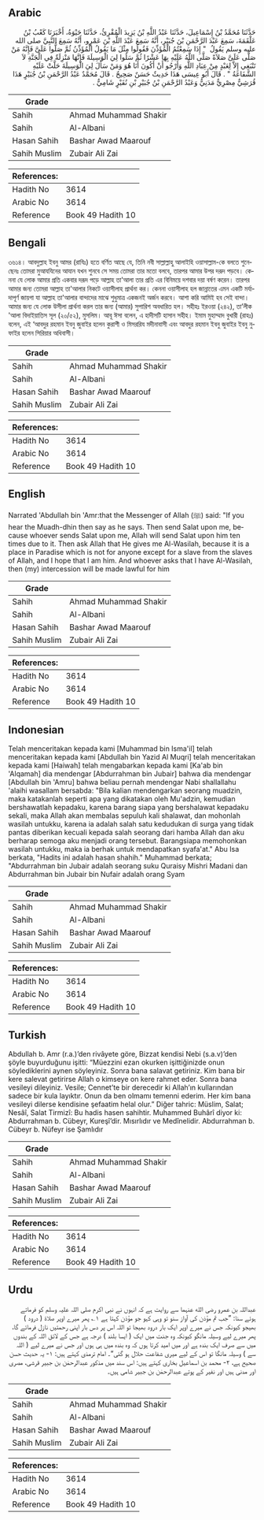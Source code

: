 ## Arabic


<div dir="rtl" lang="ar" style={{fontSize:'larger',backgroundColor:'#f8f9fa',padding:20}}>
حَدَّثَنَا مُحَمَّدُ بْنُ إِسْمَاعِيلَ، حَدَّثَنَا عَبْدُ اللَّهِ بْنُ يَزِيدَ الْمُقْرِئُ، حَدَّثَنَا حَيْوَةُ، أَخْبَرَنَا كَعْبُ بْنُ عَلْقَمَةَ، سَمِعَ عَبْدَ الرَّحْمَنِ بْنَ جُبَيْرٍ، أَنَّهُ سَمِعَ عَبْدَ اللَّهِ بْنَ عَمْرٍو، أَنَّهُ سَمِعَ النَّبِيَّ صلى الله عليه وسلم يَقُولُ ‏ "‏ إِذَا سَمِعْتُمُ الْمُؤَذِّنَ فَقُولُوا مِثْلَ مَا يَقُولُ الْمُؤَذِّنُ ثُمَّ صَلُّوا عَلَىَّ فَإِنَّهُ مَنْ صَلَّى عَلَىَّ صَلاَةً صَلَّى اللَّهُ عَلَيْهِ بِهَا عَشْرًا ثُمَّ سَلُوا لِيَ الْوَسِيلَةَ فَإِنَّهَا مَنْزِلَةٌ فِي الْجَنَّةِ لاَ تَنْبَغِي إِلاَّ لِعَبْدٍ مِنْ عِبَادِ اللَّهِ وَأَرْجُو أَنْ أَكُونَ أَنَا هُوَ وَمَنْ سَأَلَ لِيَ الْوَسِيلَةَ حَلَّتْ عَلَيْهِ الشَّفَاعَةُ ‏"‏ ‏.‏ قَالَ أَبُو عِيسَى هَذَا حَدِيثٌ حَسَنٌ صَحِيحٌ ‏.‏ قَالَ مُحَمَّدٌ عَبْدُ الرَّحْمَنِ بْنُ جُبَيْرٍ هَذَا قُرَشِيٌّ مِصْرِيٌّ مَدَنِيٌّ وَعَبْدُ الرَّحْمَنِ بْنُ جُبَيْرِ بْنِ نُفَيْرٍ شَامِيٌّ ‏.‏
</div>
<div style={{backgroundColor:'#f8f9fa',padding:20, marginBottom: 10}}><table> <thead> <tr> <th>Grade</th> <th></th> </tr> </thead> <tbody> <tr><td>Sahih</td><td>Ahmad Muhammad Shakir</td></tr><tr><td>Sahih</td><td>Al-Albani</td></tr><tr><td>Hasan Sahih</td><td>Bashar Awad Maarouf</td></tr><tr><td>Sahih Muslim</td><td>Zubair Ali Zai</td></tr></tbody></table><table> <thead> <tr> <th>References:</th> <th></th> </tr> </thead> <tbody><tr><td>Hadith No</td><td>3614</td></tr><tr><td>Arabic No</td><td>3614</td></tr><tr><td>Reference</td><td>Book 49 Hadith 10</td></tr></tbody></table></div>

## Bengali


<div dir="ltr" lang="bn" style={{fontSize:'larger',backgroundColor:'#f8f9fa',padding:20}}>
৩৬১৪। আবদুল্লাহ ইবনু আমর (রাযিঃ) হতে বর্ণিত আছে যে, তিনি নবী সাল্লাল্লাহু আলাইহি ওয়াসাল্লাম-কে বলতে শুনেছেনঃ তোমরা মুআযযিনের আযান যখন শুনবে সে সময় তোমরা তার মতো বলবে, তারপর আমার উপর দরূদ পড়বে। কেননা যে লোক আমার প্রতি একবার দরূদ পড়ে আল্লাহ তা'আলা তার প্রতি এর বিনিময়ে দশবার দয়া বর্ষণ করেন। তারপর আমার জন্য তোমরা আল্লাহ তা'আলার নিকটে ওয়াসীলাহ প্রার্থনা কর। কেননা ওয়াসীলাহ হল জান্নাতের এমন একটি মর্যাদাপূর্ণ জায়গা যা আল্লাহ তা'আলার বান্দাদের মাঝে শুধুমাত্র একজনই অর্জন করবে। আশা করি আমিই হব সেই বান্দা। আমার জন্য যে লোক উসীলা প্রার্থনা করল তার জন্য (আমার) সুপারিশ অবধারিত হল। সহীহঃ ইরওয়া (২৪২), তা’লীক 'আলা বিদাইয়াতিস সূল (২০/৫২), মুসলিম। আবূ ঈসা বলেন, এ হাদীসটি হাসান সহীহ। ইমাম মুহাম্মাদ বুখারী (রাহঃ) বলেন, এই ‘আবদুর রহমান ইবনু জুবাইর হলেন কুরাশী ও মিসররিয মদীনাবাসী এবং আবদুর রহমান ইবনু জুবাইর ইবনু নুফাইর হলেন সিরিয়ার অধিবাসী।
</div>
<div style={{backgroundColor:'#f8f9fa',padding:20, marginBottom: 10}}><table> <thead> <tr> <th>Grade</th> <th></th> </tr> </thead> <tbody> <tr><td>Sahih</td><td>Ahmad Muhammad Shakir</td></tr><tr><td>Sahih</td><td>Al-Albani</td></tr><tr><td>Hasan Sahih</td><td>Bashar Awad Maarouf</td></tr><tr><td>Sahih Muslim</td><td>Zubair Ali Zai</td></tr></tbody></table><table> <thead> <tr> <th>References:</th> <th></th> </tr> </thead> <tbody><tr><td>Hadith No</td><td>3614</td></tr><tr><td>Arabic No</td><td>3614</td></tr><tr><td>Reference</td><td>Book 49 Hadith 10</td></tr></tbody></table></div>

## English


<div dir="ltr" lang="en" style={{fontSize:'larger',backgroundColor:'#f8f9fa',padding:20}}>
Narrated 'Abdullah bin 'Amr:that the Messenger of Allah (ﷺ) said: "If you hear the Muadh-dhin then say as he says. Then send Salat upon me, because whoever sends Salat upon me, Allah will send Salat upon him ten times due to it. Then ask Allah that He gives me Al-Wasilah, because it is a place in Paradise which is not for anyone except for a slave from the slaves of Allah, and I hope that I am him. And whoever asks that I have Al-Wasilah, then (my) intercession will be made lawful for him
</div>
<div style={{backgroundColor:'#f8f9fa',padding:20, marginBottom: 10}}><table> <thead> <tr> <th>Grade</th> <th></th> </tr> </thead> <tbody> <tr><td>Sahih</td><td>Ahmad Muhammad Shakir</td></tr><tr><td>Sahih</td><td>Al-Albani</td></tr><tr><td>Hasan Sahih</td><td>Bashar Awad Maarouf</td></tr><tr><td>Sahih Muslim</td><td>Zubair Ali Zai</td></tr></tbody></table><table> <thead> <tr> <th>References:</th> <th></th> </tr> </thead> <tbody><tr><td>Hadith No</td><td>3614</td></tr><tr><td>Arabic No</td><td>3614</td></tr><tr><td>Reference</td><td>Book 49 Hadith 10</td></tr></tbody></table></div>

## Indonesian


<div dir="ltr" lang="id" style={{fontSize:'larger',backgroundColor:'#f8f9fa',padding:20}}>
Telah menceritakan kepada kami [Muhammad bin Isma'il] telah menceritakan kepada kami [Abdullah bin Yazid Al Muqri] telah menceritakan kepada kami [Haiwah] telah mengabarkan kepada kami [Ka'ab bin 'Alqamah] dia mendengar [Abdurrahman bin Jubair] bahwa dia mendengar [Abdullah bin 'Amru] bahwa beliau pernah mendengar Nabi shallallahu 'alaihi wasallam bersabda: "Bila kalian mendengarkan seorang muadzin, maka katakanlah seperti apa yang dikatakan oleh Mu'adzin, kemudian bershawatlah kepadaku, karena barang siapa yang bershalawat kepadaku sekali, maka Allah akan membalas sepuluh kali shalawat, dan mohonlah wasilah untukku, karena ia adalah salah satu kedudukan di surga yang tidak pantas diberikan kecuali kepada salah seorang dari hamba Allah dan aku berharap semoga aku menjadi orang tersebut. Barangsiapa memohonkan wasilah untukku, maka ia berhak untuk mendapatkan syafa'at." Abu Isa berkata, "Hadits ini adalah hasan shahih." Muhammad berkata; "Abdurrahman bin Jubair adalah seorang suku Quraisy Mishri Madani dan Abdurrahman bin Jubair bin Nufair adalah orang Syam
</div>
<div style={{backgroundColor:'#f8f9fa',padding:20, marginBottom: 10}}><table> <thead> <tr> <th>Grade</th> <th></th> </tr> </thead> <tbody> <tr><td>Sahih</td><td>Ahmad Muhammad Shakir</td></tr><tr><td>Sahih</td><td>Al-Albani</td></tr><tr><td>Hasan Sahih</td><td>Bashar Awad Maarouf</td></tr><tr><td>Sahih Muslim</td><td>Zubair Ali Zai</td></tr></tbody></table><table> <thead> <tr> <th>References:</th> <th></th> </tr> </thead> <tbody><tr><td>Hadith No</td><td>3614</td></tr><tr><td>Arabic No</td><td>3614</td></tr><tr><td>Reference</td><td>Book 49 Hadith 10</td></tr></tbody></table></div>

## Turkish


<div dir="ltr" lang="tr" style={{fontSize:'larger',backgroundColor:'#f8f9fa',padding:20}}>
Abdullah b. Amr (r.a.)’den rivâyete göre, Bizzat kendisi Nebi (s.a.v)’den şöyle buyurduğunu işitti: “Müezzini ezan okurken işittiğinizde onun söylediklerini aynen söyleyiniz. Sonra bana salavat getiriniz. Kim bana bir kere salevat getirirse Allah o kimseye on kere rahmet eder. Sonra bana vesileyi dileyiniz. Vesile; Cennet’te bir derecedir ki Allah’ın kullarından sadece bir kula layıktır. Onun da ben olmamı temenni ederim. Her kim bana vesileyi dilerse kendisine şefaatim helal olur.” Diğer tahric: Müslim, Salat; Nesâî, Salat Tirmizî: Bu hadis hasen sahihtir. Muhammed Buhârî diyor ki: Abdurrahman b. Cübeyr, Kureşî’dir. Mısırlıdır ve Medînelidir. Abdurrahman b. Cübeyr b. Nüfeyr ise Şamlıdır
</div>
<div style={{backgroundColor:'#f8f9fa',padding:20, marginBottom: 10}}><table> <thead> <tr> <th>Grade</th> <th></th> </tr> </thead> <tbody> <tr><td>Sahih</td><td>Ahmad Muhammad Shakir</td></tr><tr><td>Sahih</td><td>Al-Albani</td></tr><tr><td>Hasan Sahih</td><td>Bashar Awad Maarouf</td></tr><tr><td>Sahih Muslim</td><td>Zubair Ali Zai</td></tr></tbody></table><table> <thead> <tr> <th>References:</th> <th></th> </tr> </thead> <tbody><tr><td>Hadith No</td><td>3614</td></tr><tr><td>Arabic No</td><td>3614</td></tr><tr><td>Reference</td><td>Book 49 Hadith 10</td></tr></tbody></table></div>

## Urdu


<div dir="rtl" lang="ur" style={{fontSize:'larger',backgroundColor:'#f8f9fa',padding:20}}>
عبداللہ بن عمرو رضی الله عنہما سے روایت ہے کہ انہوں نے نبی اکرم صلی اللہ علیہ وسلم کو فرماتے ہوئے سنا: ”جب تم مؤذن کی آواز سنو تو وہی کہو جو مؤذن کہتا ہے ۱؎ پھر میرے اوپر صلاۃ ( درود ) بھیجو کیونکہ جس نے میرے اوپر ایک بار درود بھیجا تو اللہ اس پر دس بار اپنی رحمتیں نازل فرمائے گا، پھر میرے لیے وسیلہ مانگو کیونکہ وہ جنت میں ایک ( ایسا بلند ) درجہ ہے جس کے لائق اللہ کے بندوں میں سے صرف ایک بندہ ہے اور میں امید کرتا ہوں کہ وہ بندہ میں ہی ہوں اور جس نے میرے لیے ( اللہ سے ) وسیلہ مانگا تو اس کے لیے میری شفاعت حلال ہو گئی“۔ امام ترمذی کہتے ہیں: ۱- یہ حدیث حسن صحیح ہے، ۲- محمد بن اسماعیل بخاری کہتے ہیں: اس سند میں مذکور عبدالرحمٰن بن جبیر قرشی، مصری اور مدنی ہیں اور نفیر کے پوتے عبدالرحمٰن بن جبیر شامی ہیں۔
</div>
<div style={{backgroundColor:'#f8f9fa',padding:20, marginBottom: 10}}><table> <thead> <tr> <th>Grade</th> <th></th> </tr> </thead> <tbody> <tr><td>Sahih</td><td>Ahmad Muhammad Shakir</td></tr><tr><td>Sahih</td><td>Al-Albani</td></tr><tr><td>Hasan Sahih</td><td>Bashar Awad Maarouf</td></tr><tr><td>Sahih Muslim</td><td>Zubair Ali Zai</td></tr></tbody></table><table> <thead> <tr> <th>References:</th> <th></th> </tr> </thead> <tbody><tr><td>Hadith No</td><td>3614</td></tr><tr><td>Arabic No</td><td>3614</td></tr><tr><td>Reference</td><td>Book 49 Hadith 10</td></tr></tbody></table></div>
